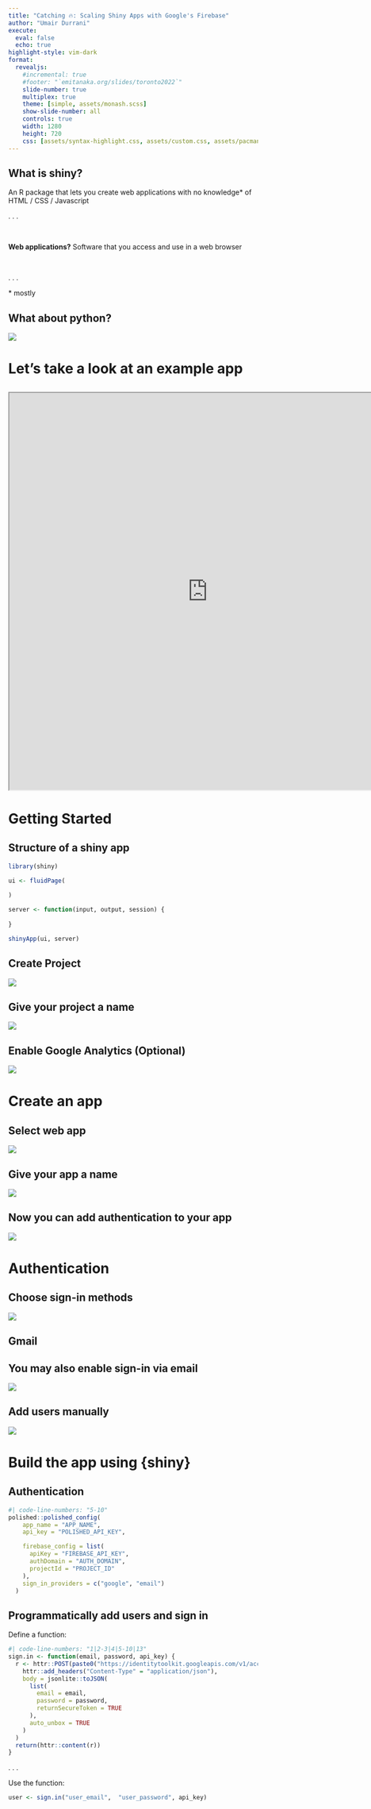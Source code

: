 ```yaml
---
title: "Catching 🔥: Scaling Shiny Apps with Google's Firebase"
author: "Umair Durrani"
execute: 
  eval: false
  echo: true
highlight-style: vim-dark
format: 
  revealjs:
    #incremental: true
    #footer: "`emitanaka.org/slides/toronto2022`"
    slide-number: true
    multiplex: true
    theme: [simple, assets/monash.scss]
    show-slide-number: all
    controls: true
    width: 1280
    height: 720
    css: [assets/syntax-highlight.css, assets/custom.css, assets/pacman.css]
---
```


## What is shiny?

::: info-box

An R package that lets you create web applications with no knowledge* of HTML / CSS / Javascript  

:::

. . . 

  \  
  

**Web applications?** Software that you access and use in a web browser  
  
  \  
  \  
    
. . . 

\* mostly


## What about python?

![](shiny_r_python.png)

# Let's take a look at an example app

##

```{=html}
<iframe width="800" height="800" src="https://umair.shinyapps.io/GoogleDevelopersGroupShiny/_w_f3eb35a9/?" title="Shiny app"></iframe>
```



# Getting Started {background-color="#b22626"}


## Structure of a shiny app

```r
library(shiny)

ui <- fluidPage(
  
)

server <- function(input, output, session) {
  
}

shinyApp(ui, server)
```




## Create Project

![](firebase_create_project.PNG)

## Give your project a name


![](firebase_create_project_step1.PNG)

## Enable Google Analytics (Optional)

![](firebase_create_project_step2.PNG)


## {background-image="firebase_project_created.PNG"}


# Create an app

## Select web app

![](firebase_create_app.PNG)

## Give your app a name

![](firebase_create_app_1.PNG)

## {background-image="firebase_create_app_2.PNG" background-size="800px"}

<!--![](firebase_create_app_2.PNG)-->

## Now you can add authentication to your app

![](firebase_app_created.PNG)


# Authentication

## {background-image="firebase_authentication1.PNG" background-size="1200px"}


## Choose sign-in methods

![](firebase_authentication2.PNG)


## Gmail {background-image="firebase_authentication3.PNG"}

<!-- ![](firebase_authentication3.PNG) -->


## You may also enable sign-in via email

![](firebase_authentication4.PNG)


## Add users manually 

![](firebase_authentication5.PNG)





# Build the app using {shiny}

## Authentication

```r
#| code-line-numbers: "5-10"
polished::polished_config(
    app_name = "APP_NAME",
    api_key = "POLISHED_API_KEY",

    firebase_config = list(
      apiKey = "FIREBASE_API_KEY",
      authDomain = "AUTH_DOMAIN",
      projectId = "PROJECT_ID"
    ),
    sign_in_providers = c("google", "email")
  )
```


## Programmatically add users and sign in

Define a function:  
```r
#| code-line-numbers: "1|2-3|4|5-10|13"
sign.in <- function(email, password, api_key) {
  r <- httr::POST(paste0("https://identitytoolkit.googleapis.com/v1/accounts:signInWithPassword?key=", api_key),
    httr::add_headers("Content-Type" = "application/json"),
    body = jsonlite::toJSON(
      list(
        email = email,
        password = password,
        returnSecureToken = TRUE
      ),
      auto_unbox = TRUE
    )
  )
  return(httr::content(r))
}
```

. . .   

Use the function:
```r
user <- sign.in("user_email",  "user_password", api_key)
```









